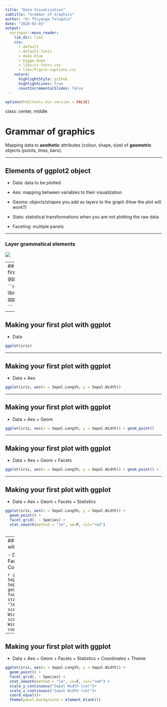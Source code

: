 ```yaml
---
title: "Data Visualization"
subtitle: "Grammar of Graphics"
author: "Dr Thiyanga Talagala"
date: "2020-03-03"
output:
  xaringan::moon_reader:
    lib_dir: libs
    css: 
      - default
      - default-fonts
      - duke-blue
      - hygge-duke
      - libs/cc-fonts.css
      - libs/figure-captions.css
    nature:
      highlightStyle: github
      highlightLines: true
      countIncrementalSlides: false
---
```

```r
options(htmltools.dir.version = FALSE)
```
class: center, middle

# Grammar of graphics

Mapping data to **aesthetic** attributes (colour, shape, size) of **geometric** objects (points, lines, bars).

---

## Elements of ggplot2 object

- Data: data to be plotted

- Aes: mapping between variables to their visualization

- Geoms: objects/shapes you add as layers to the graph (How the plot will work?)

- Stats: statistical transformations when you are not plotting the raw data

- Faceting: multiple panels

---

### Layer grammatical elements
![](ggplotlayers.png)

---
## Making your first plot with ggplot

```r
library(ggplot2)
ggplot()

```

---

## Making your first plot with ggplot

- Data

```r
ggplot(iris)
```

---

## Making your first plot with ggplot

- Data + Aes

```r
ggplot(iris, aes(x = Sepal.Length, y = Sepal.Width)) 
```

---

## Making your first plot with ggplot

- Data + Aes + Geom

```r
ggplot(iris, aes(x = Sepal.Length, y = Sepal.Width)) + geom_point()
```

---

## Making your first plot with ggplot

- Data + Aes + Geom + Facets

```r
ggplot(iris, aes(x = Sepal.Length, y = Sepal.Width)) + geom_point() + facet_grid(. ~ Species)
```

---

## Making your first plot with ggplot

- Data + Aes + Geom + Facets + Statistics

```r
ggplot(iris, aes(x = Sepal.Length, y = Sepal.Width)) +
  geom_point() +
  facet_grid(. ~ Species) +
  stat_smooth(method = "lm", se=F, col="red")
  
```

---
## Making your first plot with ggplot

- Data + Aes + Geom + Facets + Statistics + Coordinates

```r
ggplot(iris, aes(x = Sepal.Length, y = Sepal.Width)) +
  geom_point() +
  facet_grid(. ~ Species) +
  stat_smooth(method = "lm", se=F, col="red") + 
  scale_y_continuous("Sepal Width (cm)")+
  scale_x_continuous("Sepal Width (cm)")+
  coord_equal()
```

---

## Making your first plot with ggplot

- Data + Aes + Geom + Facets + Statistics + Coordinates + Theme

```r
ggplot(iris, aes(x = Sepal.Length, y = Sepal.Width)) +
  geom_point() +
  facet_grid(. ~ Species) +
  stat_smooth(method = "lm", se=F, col="red") + 
  scale_y_continuous("Sepal Width (cm)")+
  scale_x_continuous("Sepal Width (cm)")+
  coord_equal()+
  theme(panel.background = element_blank())
```
